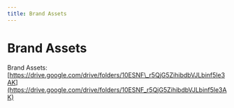 ```yaml
---
title: Brand Assets
---
```


# Brand Assets

Brand Assets: [https://drive.google.com/drive/folders/10ESNF\_r5QjG5ZihibdbVJLbinf5le3AK](https://drive.google.com/drive/folders/10ESNF_r5QjG5ZihibdbVJLbinf5le3AK)
